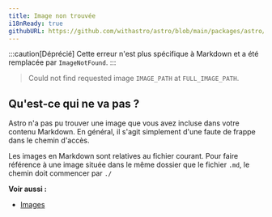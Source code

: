```yaml
---
title: Image non trouvée
i18nReady: true
githubURL: https://github.com/withastro/astro/blob/main/packages/astro/src/core/errors/errors-data.ts
---
```


:::caution[Déprécié]
Cette erreur n'est plus spécifique à Markdown et a été remplacée par `ImageNotFound`.
:::

> Could not find requested image `IMAGE_PATH` at `FULL_IMAGE_PATH`.

## Qu'est-ce qui ne va pas ?
Astro n'a pas pu trouver une image que vous avez incluse dans votre contenu Markdown. En général, il s'agit simplement d'une faute de frappe dans le chemin d'accès.

Les images en Markdown sont relatives au fichier courant. Pour faire référence à une image située dans le même dossier que le fichier `.md`, le chemin doit commencer par `./`

**Voir aussi :**
-  [Images](/fr/guides/images/)


